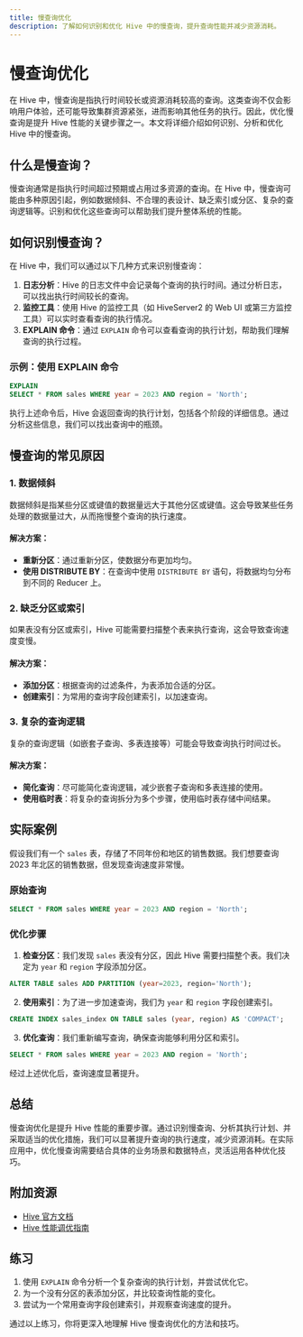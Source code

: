 ```yaml
---
title: 慢查询优化
description: 了解如何识别和优化 Hive 中的慢查询，提升查询性能并减少资源消耗。
---
```


# 慢查询优化

在 Hive 中，慢查询是指执行时间较长或资源消耗较高的查询。这类查询不仅会影响用户体验，还可能导致集群资源紧张，进而影响其他任务的执行。因此，优化慢查询是提升 Hive 性能的关键步骤之一。本文将详细介绍如何识别、分析和优化 Hive 中的慢查询。

## 什么是慢查询？

慢查询通常是指执行时间超过预期或占用过多资源的查询。在 Hive 中，慢查询可能由多种原因引起，例如数据倾斜、不合理的表设计、缺乏索引或分区、复杂的查询逻辑等。识别和优化这些查询可以帮助我们提升整体系统的性能。

## 如何识别慢查询？

在 Hive 中，我们可以通过以下几种方式来识别慢查询：

1. **日志分析**：Hive 的日志文件中会记录每个查询的执行时间。通过分析日志，可以找出执行时间较长的查询。
2. **监控工具**：使用 Hive 的监控工具（如 HiveServer2 的 Web UI 或第三方监控工具）可以实时查看查询的执行情况。
3. **EXPLAIN 命令**：通过 `EXPLAIN` 命令可以查看查询的执行计划，帮助我们理解查询的执行过程。

### 示例：使用 EXPLAIN 命令

```sql
EXPLAIN
SELECT * FROM sales WHERE year = 2023 AND region = 'North';
```

执行上述命令后，Hive 会返回查询的执行计划，包括各个阶段的详细信息。通过分析这些信息，我们可以找出查询中的瓶颈。

## 慢查询的常见原因

### 1. 数据倾斜

数据倾斜是指某些分区或键值的数据量远大于其他分区或键值。这会导致某些任务处理的数据量过大，从而拖慢整个查询的执行速度。

#### 解决方案：
- **重新分区**：通过重新分区，使数据分布更加均匀。
- **使用 DISTRIBUTE BY**：在查询中使用 `DISTRIBUTE BY` 语句，将数据均匀分布到不同的 Reducer 上。

### 2. 缺乏分区或索引

如果表没有分区或索引，Hive 可能需要扫描整个表来执行查询，这会导致查询速度变慢。

#### 解决方案：
- **添加分区**：根据查询的过滤条件，为表添加合适的分区。
- **创建索引**：为常用的查询字段创建索引，以加速查询。

### 3. 复杂的查询逻辑

复杂的查询逻辑（如嵌套子查询、多表连接等）可能会导致查询执行时间过长。

#### 解决方案：
- **简化查询**：尽可能简化查询逻辑，减少嵌套子查询和多表连接的使用。
- **使用临时表**：将复杂的查询拆分为多个步骤，使用临时表存储中间结果。

## 实际案例

假设我们有一个 `sales` 表，存储了不同年份和地区的销售数据。我们想要查询 2023 年北区的销售数据，但发现查询速度非常慢。

### 原始查询

```sql
SELECT * FROM sales WHERE year = 2023 AND region = 'North';
```

### 优化步骤

1. **检查分区**：我们发现 `sales` 表没有分区，因此 Hive 需要扫描整个表。我们决定为 `year` 和 `region` 字段添加分区。

```sql
ALTER TABLE sales ADD PARTITION (year=2023, region='North');
```

2. **使用索引**：为了进一步加速查询，我们为 `year` 和 `region` 字段创建索引。

```sql
CREATE INDEX sales_index ON TABLE sales (year, region) AS 'COMPACT';
```

3. **优化查询**：我们重新编写查询，确保查询能够利用分区和索引。

```sql
SELECT * FROM sales WHERE year = 2023 AND region = 'North';
```

经过上述优化后，查询速度显著提升。

## 总结

慢查询优化是提升 Hive 性能的重要步骤。通过识别慢查询、分析其执行计划、并采取适当的优化措施，我们可以显著提升查询的执行速度，减少资源消耗。在实际应用中，优化慢查询需要结合具体的业务场景和数据特点，灵活运用各种优化技巧。

## 附加资源

- [Hive 官方文档](https://cwiki.apache.org/confluence/display/Hive/Home)
- [Hive 性能调优指南](https://cwiki.apache.org/confluence/display/Hive/Performance+Optimization)

## 练习

1. 使用 `EXPLAIN` 命令分析一个复杂查询的执行计划，并尝试优化它。
2. 为一个没有分区的表添加分区，并比较查询性能的变化。
3. 尝试为一个常用查询字段创建索引，并观察查询速度的提升。

通过以上练习，你将更深入地理解 Hive 慢查询优化的方法和技巧。